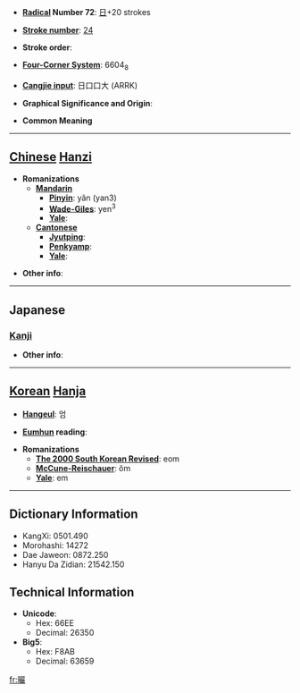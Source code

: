* '''[[Wiktionary:Chinese radical index| Radical]] Number 72''': [[Wiktionary:Chinese radical index 日|日]]+20 strokes

* '''[[Wiktionary:Chinese total strokes index|Stroke number]]''': [[Wiktionary:Chinese total strokes index 24|24]]

* '''Stroke order''': 

* '''[[Wiktionary:Chinese four corner index|Four-Corner System]]''': 6604<sub>8</sub>

* '''[[Wiktionary:Chinese Cangjie index|Cangjie input]]''': 日口口大 (ARRK)

* '''Graphical Significance and Origin''': 

* '''Common Meaning'''

----

== [[Chinese]] [[Hanzi]] ==

* '''Romanizations'''
** '''[[Mandarin]]'''
*** '''[[Pinyin]]''': yǎn (yan3)
*** '''[[Wade-Giles]]''': yen<sup>3</sup>
*** '''[[Yale]]''': 
** '''[[Cantonese]]'''
*** '''[[Jyutping]]''':
*** '''[[Penkyamp]]''': 
*** '''[[Yale]]''': 

* '''Other info''': 

----

==Japanese==
===[[Kanji]]===
{{kanji|on readings=[[がん]] (gan), [[ごん]] (gon), [[げん]] (gen)
|kun readings=
}}

* '''Other info''':  

----

== [[Korean]] [[Hanja]] ==

* '''[[Hangeul]]''': 엄

* '''[[Eumhun]] reading''': 

* '''Romanizations'''
** '''[[The 2000 South Korean Revised Romanization|The 2000 South Korean Revised]]''': eom
** '''[[McCune-Reischauer]]''': ŏm
** '''[[Yale]]''': em

----

== Dictionary Information ==

* KangXi: 0501.490
* Morohashi: 14272
* Dae Jaweon: 0872.250
* Hanyu Da Zidian: 21542.150

== Technical Information ==

* '''Unicode''':
** Hex: 66EE
** Decimal: 26350
* '''Big5''':
** Hex: F8AB
** Decimal: 63659

[[fr:曮]]